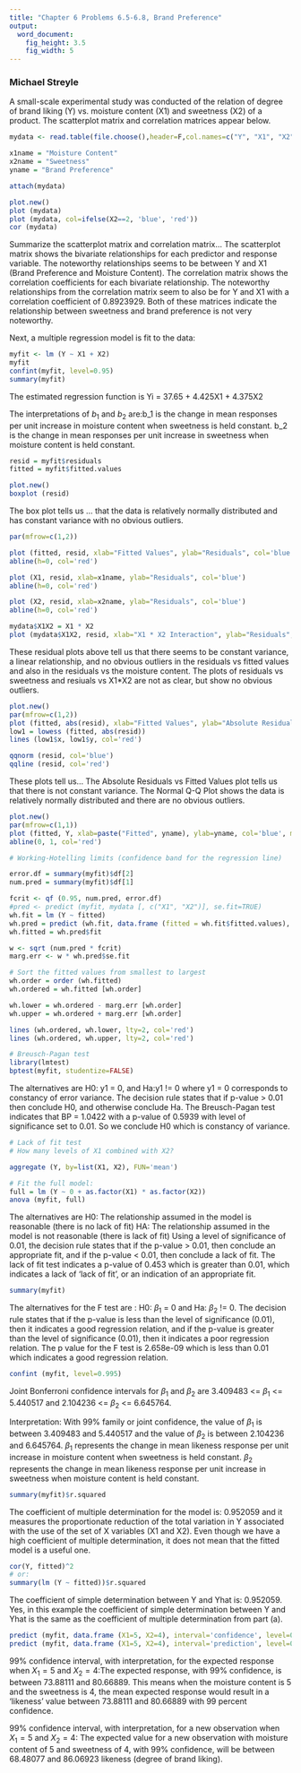 ```yaml
---
title: "Chapter 6 Problems 6.5-6.8, Brand Preference"
output: 
  word_document:
    fig_height: 3.5
    fig_width: 5
---
```


### Michael Streyle

A small-scale experimental study was conducted of the relation of degree of brand liking (Y) vs. moisture content (X1) and sweetness (X2) of a product.  The scatterplot matrix and correlation matrices appear below.

```r
mydata <- read.table(file.choose(),header=F,col.names=c("Y", "X1", "X2"))

x1name = "Moisture Content"
x2name = "Sweetness"
yname = "Brand Preference" 

attach(mydata)

plot.new()
plot (mydata)
plot (mydata, col=ifelse(X2==2, 'blue', 'red'))
cor (mydata)
```

Summarize the scatterplot matrix and correlation matrix...
The scatterplot matrix shows the bivariate relationships for each predictor and response variable. The noteworthy relationships seems to be between Y and X1 (Brand Preference and Moisture Content). The correlation matrix shows the correlation coefficients for each bivariate relationship. The noteworthy relationships from the correlation matrix seem to also be for Y and X1 with a correlation coefficient of 0.8923929. Both of these matrices indicate the relationship between sweetness and brand preference is not very noteworthy. 




Next, a multiple regression model is fit to the data:
```r
myfit <- lm (Y ~ X1 + X2)
myfit
confint(myfit, level=0.95)  
summary(myfit)
```

The estimated regression function is   Yi = 37.65 + 4.425X1 + 4.375X2

The interpretations of $b_1$ and $b_2$ are:b_1 is the change in mean responses per unit increase in moisture content when sweetness is held constant. 
b_2 is the change in mean responses per unit increase in sweetness when moisture content is held constant. 




```r
resid = myfit$residuals
fitted = myfit$fitted.values

plot.new()
boxplot (resid)
```

The box plot tells us ... that the data is relatively normally distributed and has constant variance with no obvious outliers. 




```r
par(mfrow=c(1,2))

plot (fitted, resid, xlab="Fitted Values", ylab="Residuals", col='blue')
abline(h=0, col='red')

plot (X1, resid, xlab=x1name, ylab="Residuals", col='blue')
abline(h=0, col='red')

plot (X2, resid, xlab=x2name, ylab="Residuals", col='blue')
abline(h=0, col='red')

mydata$X1X2 = X1 * X2
plot (mydata$X1X2, resid, xlab="X1 * X2 Interaction", ylab="Residuals", col='blue')
```

These residual plots above tell us that there seems to be constant variance, a linear relationship, and no obvious outliers in the residuals vs fitted values and also in the residuals vs the moisture content. The plots of residuals vs sweetness and resiuals vs X1*X2 are not as clear, but show no obvious outliers.  




```r
plot.new()
par(mfrow=c(1,2))
plot (fitted, abs(resid), xlab="Fitted Values", ylab="Absolute Residuals", col='blue')
low1 = lowess (fitted, abs(resid))
lines (low1$x, low1$y, col='red')

qqnorm (resid, col='blue')
qqline (resid, col='red')

```

These plots tell us...
The Absolute Residuals vs Fitted Values plot tells us that there is not constant variance. The Normal Q-Q Plot shows the data is relatively normally distributed and there are no obvious outliers. 





```r
plot.new()
par(mfrow=c(1,1))
plot (fitted, Y, xlab=paste("Fitted", yname), ylab=yname, col='blue', main="Observed Response vs Fitted Values")
abline(0, 1, col='red')

# Working-Hotelling limits (confidence band for the regression line) 

error.df = summary(myfit)$df[2]
num.pred = summary(myfit)$df[1]

fcrit <- qf (0.95, num.pred, error.df)   
#pred <- predict (myfit, mydata [, c("X1", "X2")], se.fit=TRUE)   
wh.fit = lm (Y ~ fitted)
wh.pred = predict (wh.fit, data.frame (fitted = wh.fit$fitted.values), se.fit=TRUE)   
wh.fitted = wh.pred$fit 

w <- sqrt (num.pred * fcrit)           
marg.err <- w * wh.pred$se.fit   

# Sort the fitted values from smallest to largest
wh.order = order (wh.fitted)
wh.ordered = wh.fitted [wh.order]

wh.lower = wh.ordered - marg.err [wh.order]
wh.upper = wh.ordered + marg.err [wh.order]

lines (wh.ordered, wh.lower, lty=2, col='red')
lines (wh.ordered, wh.upper, lty=2, col='red')

```



```r
# Breusch-Pagan test
library(lmtest)
bptest(myfit, studentize=FALSE)
```

The alternatives are H0: y1 = 0, and Ha:y1 != 0 where y1 = 0 corresponds to constancy of error variance. The decision rule states that if p-value > 0.01 then conclude H0, and otherwise conclude Ha. 
The Breusch-Pagan test indicates that BP = 1.0422 with a p-value of 0.5939 with level of significance set to 0.01. So we conclude H0 which is constancy of variance. 



```r
# Lack of fit test
# How many levels of X1 combined with X2?

aggregate (Y, by=list(X1, X2), FUN='mean')

# Fit the full model:
full = lm (Y ~ 0 + as.factor(X1) * as.factor(X2))
anova (myfit, full)
```
The alternatives are H0: The relationship assumed in the model is reasonable (there is no lack of fit)
HA: The relationship assumed in the model is not reasonable (there is lack of fit)
Using a level of significance of 0.01, the decision rule states that if the p-value > 0.01, then conclude an appropriate fit, and if the p-value < 0.01, then conclude a lack of fit. 
The lack of fit test indicates a p-value of 0.453 which is greater than 0.01, which indicates a lack of 'lack of fit', or an indication of an appropriate fit. 




```r
summary(myfit)
```
The alternatives for the F test are : H0: $\beta_1$ = 0 and Ha: $\beta_2$ != 0. 
The decision rule states that if the p-value is less than the level of significance (0.01), then it indicates a good regression relation, and if the p-value is greater than the level of significance (0.01), then it indicates a poor regression relation. The p value for the F test is 2.658e-09 which is less than 0.01 which indicates a good regression relation. 




```r
confint (myfit, level=0.995)
```

Joint Bonferroni confidence intervals for $\beta_1$ and $\beta_2$ are 3.409483 <= $\beta_1$ <= 5.440517 and 2.104236 <= $\beta_2$ <= 6.645764. 


Interpretation: With 99% family or joint confidence, the value of $\beta_1$ is between 3.409483 and 5.440517 and the value of $\beta_2$ is between 2.104236 and 6.645764. $\beta_1$ represents the change in mean likeness response per unit increase in moisture content when sweetness is held constant. $\beta_2$ represents the change in mean likeness response per unit increase in sweetness when moisture content is held constant. 




```r
summary(myfit)$r.squared
```

The coefficient of multiple determination for the model is: 0.952059 and it measures the proportionate reduction of the total variation in Y associated with the use of the set of X variables (X1 and X2). Even though we have a high coefficient of multiple determination, it does not mean that the fitted model is a useful one. 





```r
cor(Y, fitted)^2
# or:
summary(lm (Y ~ fitted))$r.squared
```

The coefficient of simple determination between Y and Yhat is: 0.952059. Yes, in this example the coefficient of simple determination between Y and Yhat is the same as the coefficient of multiple determination from part (a).




```r
predict (myfit, data.frame (X1=5, X2=4), interval='confidence', level=0.99)
predict (myfit, data.frame (X1=5, X2=4), interval='prediction', level=0.99)
```

99% confidence interval, with interpretation, for the expected response when $X_1=5$ and $X_2=4$:The expected response, with 99% confidence, is between 73.88111 and 80.66889. This means when the moisture content is 5 and the sweetness is 4, the mean expected response would result in a 'likeness' value between 73.88111 and 80.66889 with 99 percent confidence. 



99% confidence interval, with interpretation, for a new observation when $X_1=5$ and $X_2=4$:
The expected value for a new observation with moisture content of 5 and sweetness of 4, with 99% confidence, will be between 68.48077 and 86.06923 likeness (degree of brand liking).




